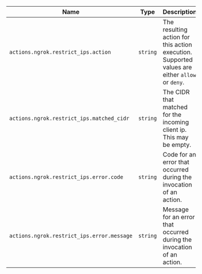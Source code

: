 | Name                                       | Type     | Description                                                                                    |
| ------------------------------------------ | -------- | ---------------------------------------------------------------------------------------------- |
| `actions.ngrok.restrict_ips.action`        | `string` | The resulting action for this action execution. Supported values are either `allow` or `deny`. |
| `actions.ngrok.restrict_ips.matched_cidr`  | `string` | The CIDR that matched for the incoming client ip. This may be empty.                           |
| `actions.ngrok.restrict_ips.error.code`    | `string` | Code for an error that occurred during the invocation of an action.                            |
| `actions.ngrok.restrict_ips.error.message` | `string` | Message for an error that occurred during the invocation of an action.                         |
